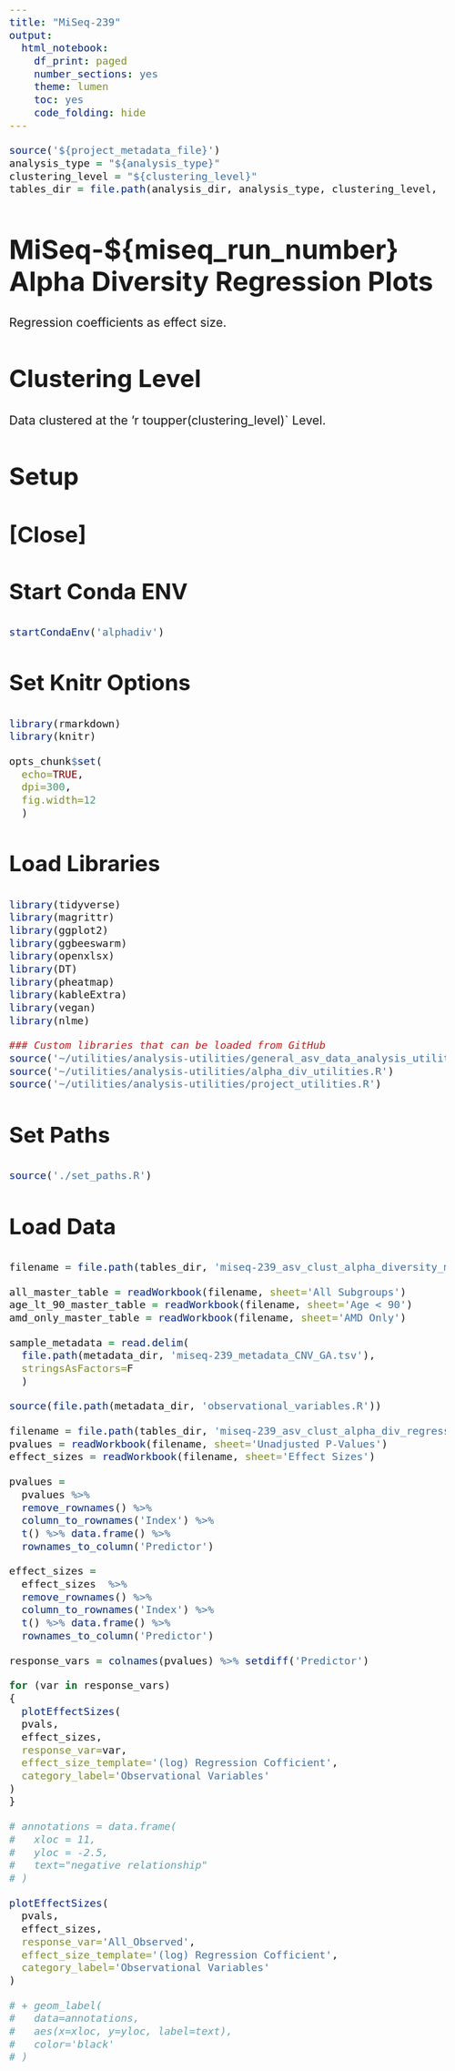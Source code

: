 ```yaml
---
title: "MiSeq-239"
output:
  html_notebook:
    df_print: paged
    number_sections: yes
    theme: lumen
    toc: yes
    code_folding: hide
---
```


<style>
  html {
    font-size: 16pt;
  }
  
  body {
    font-size: 16pt;
  }
  
  h1 {
    font-size: 2.2rem;
  }
  
  h2 {
    font-size: 2rem;
  }
  
  h3 {
    font-size: 1.8rem;
  }
  
  h4 {
    font-size: 1.4rem;
  }
  
</style>

```r
source('${project_metadata_file}')
analysis_type = "${analysis_type}"
clustering_level = "${clustering_level}"
tables_dir = file.path(analysis_dir, analysis_type, clustering_level, 'tables')
```

# MiSeq-${miseq_run_number} Alpha Diversity Regression Plots{.tabset}
Regression coefficients as effect size.

## Clustering Level
Data clustered at the 'r toupper(clustering_level)` Level.

## Setup {.tabset}

### [Close]

### Start Conda ENV
```r
startCondaEnv('alphadiv')
```

### Set Knitr Options
```r
library(rmarkdown)
library(knitr)

opts_chunk$set(
  echo=TRUE,
  dpi=300,
  fig.width=12
  )
```

### Load Libraries
```r
library(tidyverse)
library(magrittr)
library(ggplot2)
library(ggbeeswarm)
library(openxlsx)
library(DT)
library(pheatmap)
library(kableExtra)
library(vegan)
library(nlme)

### Custom libraries that can be loaded from GitHub
source('~/utilities/analysis-utilities/general_asv_data_analysis_utilities.R')
source('~/utilities/analysis-utilities/alpha_div_utilities.R')
source('~/utilities/analysis-utilities/project_utilities.R')
```


### Set Paths
```r
source('./set_paths.R')
```

### Load Data
```r
filename = file.path(tables_dir, 'miseq-239_asv_clust_alpha_diversity_master_tables.xlsx')

all_master_table = readWorkbook(filename, sheet='All Subgroups')
age_lt_90_master_table = readWorkbook(filename, sheet='Age < 90')
amd_only_master_table = readWorkbook(filename, sheet='AMD Only')

sample_metadata = read.delim(
  file.path(metadata_dir, 'miseq-239_metadata_CNV_GA.tsv'), 
  stringsAsFactors=F
  )

source(file.path(metadata_dir, 'observational_variables.R'))

filename = file.path(tables_dir, 'miseq-239_asv_clust_alpha_div_regression_stats.xlsx')
pvalues = readWorkbook(filename, sheet='Unadjusted P-Values')
effect_sizes = readWorkbook(filename, sheet='Effect Sizes')

```


```r
pvalues = 
  pvalues %>%
  remove_rownames() %>%
  column_to_rownames('Index') %>%
  t() %>% data.frame() %>%
  rownames_to_column('Predictor')

effect_sizes = 
  effect_sizes  %>%
  remove_rownames() %>%
  column_to_rownames('Index') %>%
  t() %>% data.frame() %>%
  rownames_to_column('Predictor')
```


```r
response_vars = colnames(pvalues) %>% setdiff('Predictor')

for (var in response_vars)
{
  plotEffectSizes(
  pvals,
  effect_sizes,
  response_var=var,
  effect_size_template='(log) Regression Cofficient',
  category_label='Observational Variables'
) 
}
```


```r
# annotations = data.frame(
#   xloc = 11,
#   yloc = -2.5,
#   text="negative relationship"
# )

plotEffectSizes(
  pvals,
  effect_sizes,
  response_var='All_Observed',
  effect_size_template='(log) Regression Cofficient',
  category_label='Observational Variables'
) 

# + geom_label(
#   data=annotations,
#   aes(x=xloc, y=yloc, label=text),
#   color='black'
# )

```

